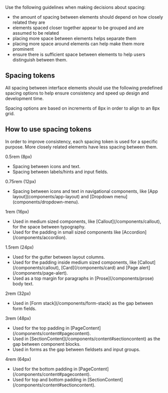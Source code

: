 Use the following guidelines when making decisions about spacing:

- the amount of spacing between elements should depend on how closely related they are
- elements spaced closer together appear to be grouped and are assumed to be related
- placing more space between elements helps separate them
- placing more space around elements can help make them more prominent
- ensure there is sufficient space between elements to help users distinguish between them.

## Spacing tokens

All spacing between interface elements should use the following
predefined spacing options to help ensure consistency and speed up
design and development time.

Spacing options are based on increments of 8px in order to align to
an 8px grid.

<SpacingTokenChart />

## How to use spacing tokens

In order to improve consistency, each spacing token is used for a
specific purpose. More closely related elements have less spacing
between them.

<SummaryList>
	<SummaryListItem>
		<SummaryListItemTerm>0.5rem (8px)</SummaryListItemTerm>
		<SummaryListItemDescription>
			<ul>
				<li>Spacing between icons and text.</li>
				<li>Spacing between labels/hints and input fields.</li>
			</ul>
		</SummaryListItemDescription>
	</SummaryListItem>
	<SummaryListItem>
		<SummaryListItemTerm>0.75rem (12px)</SummaryListItemTerm>
		<SummaryListItemDescription>
			<ul>
				<li>
					Spacing between icons and text in navigational components, like [App
					layout](components/app-layout) and [Dropdown
					menu](components/dropdown-menu).
				</li>
			</ul>
		</SummaryListItemDescription>
	</SummaryListItem>
	<SummaryListItem>
		<SummaryListItemTerm>1rem (16px)</SummaryListItemTerm>
		<SummaryListItemDescription>
			<ul>
				<li>
					Used in medium sized components, like [Callout](/components/callout),
					for the space between typography.
				</li>
				<li>
					Used for the padding in small sized components like
					[Accordion](/components/accordion).
				</li>
			</ul>
		</SummaryListItemDescription>
	</SummaryListItem>
	<SummaryListItem>
		<SummaryListItemTerm>1.5rem (24px)</SummaryListItemTerm>
		<SummaryListItemDescription>
			<ul>
				<li>Used for the gutter between layout columns.</li>
				<li>
					Used for the padding inside medium sized components, like
					[Callout](/components/callout), [Card](/components/card) and [Page
					alert](/components/page-alert).
				</li>
				<li>
					Used as a top margin for paragraphs in [Prose](/components/prose) body
					text.
				</li>
			</ul>
		</SummaryListItemDescription>
	</SummaryListItem>
	<SummaryListItem>
		<SummaryListItemTerm>2rem (32px)</SummaryListItemTerm>
		<SummaryListItemDescription>
			<ul>
				<li>
					Used in [Form stack](/components/form-stack) as the gap between form
					fields.
				</li>
			</ul>
		</SummaryListItemDescription>
	</SummaryListItem>
	<SummaryListItem>
		<SummaryListItemTerm>3rem (48px)</SummaryListItemTerm>
		<SummaryListItemDescription>
			<ul>
				<li>
					Used for the top padding in
					[PageContent](/components/content#pagecontent).
				</li>
				<li>
					Used in [SectionContent](/components/content#sectioncontent) as the
					gap between component blocks.
				</li>
				<li>Used in forms as the gap between fieldsets and input groups.</li>
			</ul>
		</SummaryListItemDescription>
	</SummaryListItem>
	<SummaryListItem>
		<SummaryListItemTerm>4rem (64px)</SummaryListItemTerm>
		<SummaryListItemDescription>
			<ul>
				<li>
					Used for the bottom padding in
					[PageContent](/components/content#pagecontent).
				</li>
				<li>
					Used for top and bottom padding in
					[SectionContent](/components/content#sectioncontent).
				</li>
			</ul>
		</SummaryListItemDescription>
	</SummaryListItem>
</SummaryList>
